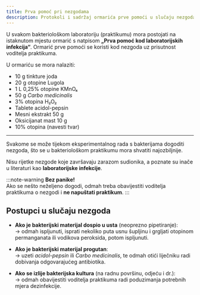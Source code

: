 ```yaml
---
title: Prva pomoć pri nezgodama
description: Protokoli i sadržaj ormarića prve pomoći u slučaju nezgoda u bakteriološkom praktikumu
---
```


U svakom bakteriološkom laboratoriju (praktikumu) mora postojati na istaknutom mjestu ormarić s natpisom **„Prva pomoć kod laboratorijskih infekcija“**. Ormarić prve pomoći se koristi kod nezgoda uz prisutnost voditelja praktikuma.

U ormariću se mora nalaziti:

- 10 g tinkture joda  
- 20 g otopine Lugola  
- 1 L 0,25% otopine KMnO₄  
- 50 g *Carbo medicinalis*  
- 3% otopina H₂O₂  
- Tablete acidol-pepsin  
- Mesni ekstrakt 50 g  
- Oksicijanat mast 10 g  
- 10% otopina (navesti tvar)

---

Svakome se može tijekom eksperimentalnog rada s bakterijama dogoditi nezgoda, što se u bakteriološkom praktikumu mora shvatiti najozbiljnije.

Nisu rijetke nezgode koje završavaju zarazom sudionika, a poznate su inače u literaturi kao **laboratorijske infekcije**.

:::note-warning
**Bez panike!**  
Ako se nešto neželjeno dogodi, odmah treba obavijestiti voditelja praktikuma o nezgodi i **ne napuštati praktikum**.
:::

## Postupci u slučaju nezgoda

- **Ako je bakterijski materijal dospio u usta** (neoprezno pipetiranje):  
  → odmah ispljunuti, isprati nekoliko puta usnu šupljinu i grgljati otopinom permanganata ili vodikova peroksida, potom ispljunuti.

- **Ako je bakterijski materijal progutan**:  
  → uzeti *acidol-pepsin* ili *Carbo medicinalis*, te odmah otići liječniku radi dobivanja odgovarajućeg antibiotika.

- **Ako se izlije bakterijska kultura** (na radnu površinu, odjeću i dr.):  
  → odmah obavijestiti voditelja praktikuma radi poduzimanja potrebnih mjera dezinfekcije.

